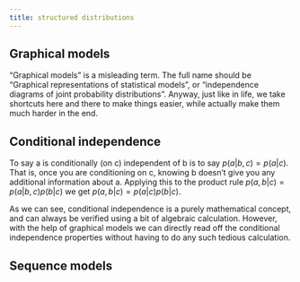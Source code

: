 ```yaml
---
title: structured distributions
---
```


## Graphical models

"Graphical models" is a misleading term. 
The full name should be "Graphical representations of statistical models", or "independence diagrams of joint probability distributions".
Anyway, just like in life, we take shortcuts here and there to make things easier, while actually make them much harder in the end.

## Conditional independence

To say a is conditionally (on c) independent of b is to say $p(a|b,c) = p(a|c)$. 
That is, once you are conditioning on c, knowing b doesn't give you any additional information about a.
Applying this to the product rule $p(a,b|c) = p(a|b,c) p(b|c)$ we get $p(a,b|c) = p(a|c) p(b|c)$. 

As we can see, conditional independence is a purely mathematical concept, and can always be verified using a bit of algebraic calculation.
However, with the help of graphical models we can directly read off the conditional independence properties without having to do any such tedious calculation.

## Sequence models
